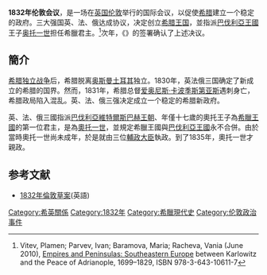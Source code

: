 '''1832年伦敦会议'''，是一场在[[英国|英国]][[伦敦|伦敦]]举行的国际会议，以促使[[希腊|希腊]]建立一个稳定的政府。三大强国英、法、俄达成协议，决定创立[[希腊王国|希腊王国]]，並指派[[巴伐利亞王國|巴伐利亞王國]]王子[[奥托一世|奥托一世]]担任希臘君主。<ref>Vitev, Plamen; Parvev, Ivan; Baramova, Maria; Racheva, Vania (June 2010), [https://books.google.com/books?id=Cz7pbGvCqhwC&lpg=PA147&ots=rjQDIK_NJD&dq=akkerman%20convention%20serbia&pg=PP1#v=onepage&q=akkerman%20convention%20serbia&f=false Empires and Peninsulas: Southeastern Europe] {{Wayback|url=https://books.google.com/books?id=Cz7pbGvCqhwC&lpg=PA147&ots=rjQDIK_NJD&dq=akkerman%20convention%20serbia&pg=PP1#v=onepage&q=akkerman%20convention%20serbia&f=false |date=20131012164302 }} between Karlowitz and the Peace of Adrianople, 1699–1829, ISBN 978-3-643-10611-7</ref>次年，《{{Link-en|君士坦丁堡条约|Treaty of Constantinople}}》的签署确认了上述决议。

==簡介==
[[希腊独立战争|希腊独立战争]]后，希腊脱离[[奥斯曼土耳其|奥斯曼土耳其]]独立。1830年，英法俄三国确定了新成立的希腊的国界。然而，1831年，希腊总督[[愛奧尼斯·卡波季斯第亞斯|爱奥尼斯·卡波季斯第亚斯]]遇刺身亡，希腊政局陷入混乱。英、法、俄三强决定成立一个稳定的希腊新政府。

英、法、俄三國指派[[巴伐利亞|巴伐利亞]][[維特爾斯巴赫王朝|維特爾斯巴赫王朝]]、年僅十七歲的奧托王子為[[希臘王國|希臘王國]]的第一位君主，是為[[奥托一世_(希腊)|奧托一世]]，並規定希臘王國與[[巴伐利亞王國|巴伐利亞王國]]永不合併。由於當時奧托一世尚未成年，於是就由三位[[輔政大臣|輔政大臣]]執政。到了1835年，奧托一世才親政。


==参考文献==
{{reflist}}

* [http://www.heraldica.org/topics/royalty/greece.htm#Convention-1832 1832年倫敦草案]{{Wayback|url=http://www.heraldica.org/topics/royalty/greece.htm#Convention-1832 |date=20110805224959 }}(英語)

[[Category:希英關係|Category:希英關係]]
[[Category:1832年|Category:1832年]]
[[Category:希臘現代史|Category:希臘現代史]]
[[Category:伦敦政治事件|Category:伦敦政治事件]]